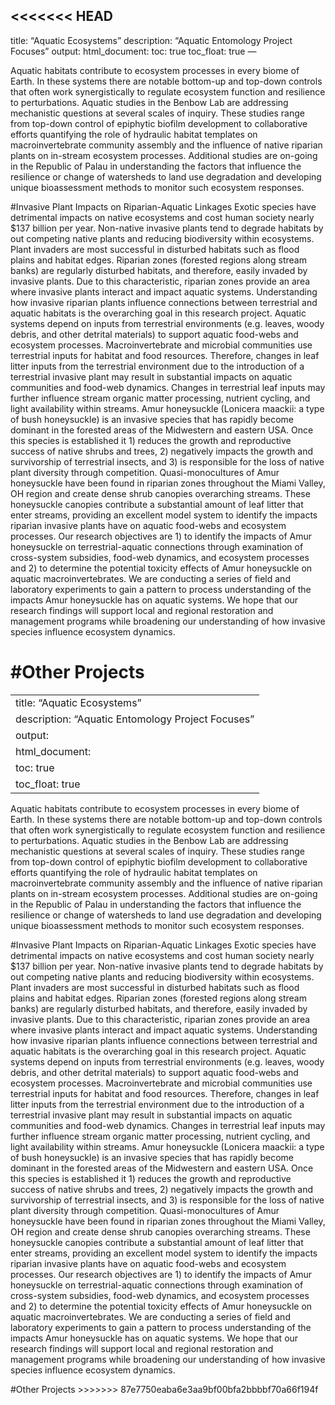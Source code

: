 <<<<<<< HEAD
---
title: "Aquatic Ecosystems"
description: "Aquatic Entomology Project Focuses"
output:
  html_document:
    toc: true
    toc_float: true
---

Aquatic habitats contribute to ecosystem processes in every biome of Earth. In these systems there are notable bottom-up and top-down controls that often work synergistically to regulate ecosystem function and resilience to perturbations. Aquatic studies in the Benbow Lab are addressing mechanistic questions at several scales of inquiry. These studies range from top-down control of epiphytic biofilm development to collaborative efforts quantifying the role of hydraulic habitat templates on macroinvertebrate community assembly and the influence of native riparian plants on in-stream ecosystem processes. Additional studies are on-going in the Republic of Palau in understanding the factors that influence the resilience or change of watersheds to land use degradation and developing unique bioassessment methods to monitor such ecosystem responses.

#Invasive Plant Impacts on Riparian-Aquatic Linkages
Exotic species have detrimental impacts on native ecosystems and cost human society nearly $137 billion per year.  Non-native invasive plants tend to degrade habitats by out competing native plants and reducing biodiversity within ecosystems.  Plant invaders are most successful in disturbed habitats such as flood plains and habitat edges.  Riparian zones (forested regions along stream banks) are regularly disturbed habitats, and therefore, easily invaded by invasive plants.  Due to this characteristic, riparian zones provide an area where invasive plants interact and impact aquatic systems.  Understanding how invasive riparian plants influence connections between terrestrial and aquatic habitats is the overarching goal in this research project. Aquatic systems depend on inputs from terrestrial environments (e.g. leaves, woody debris, and other detrital materials) to support aquatic food-webs and ecosystem processes.  Macroinvertebrate and microbial communities use terrestrial inputs for habitat and food resources.  Therefore, changes in leaf litter inputs from the terrestrial environment due to the introduction of a terrestrial invasive plant may result in substantial impacts on aquatic communities and food-web dynamics.  Changes in terrestrial leaf inputs may further influence stream organic matter processing, nutrient cycling, and light availability within streams. Amur honeysuckle (Lonicera maackii: a type of bush honeysuckle) is an invasive species that has rapidly become dominant in the forested areas of the Midwestern and eastern USA.  Once this species is established it 1) reduces the growth and reproductive success of native shrubs and trees, 2) negatively impacts the growth and survivorship of terrestrial insects, and 3) is responsible for the loss of native plant diversity through competition.  Quasi-monocultures of Amur honeysuckle have been found in riparian zones throughout the Miami Valley, OH region and create dense shrub canopies overarching streams.  These honeysuckle canopies contribute a substantial amount of leaf litter that enter streams, providing an excellent model system to identify the impacts riparian invasive plants have on aquatic food-webs and ecosystem processes. Our research objectives are 1) to identify the impacts of Amur honeysuckle on terrestrial-aquatic connections through examination of cross-system subsidies, food-web dynamics, and ecosystem processes and 2) to determine the potential toxicity effects of Amur honeysuckle on aquatic macroinvertebrates.  We are conducting a series of field and laboratory experiments to gain a pattern to process understanding of the impacts Amur honeysuckle has on aquatic systems.  We hope that our research findings will support local and regional restoration and management programs while broadening our understanding of how invasive species influence ecosystem dynamics.

#Other Projects
=======
---
title: "Aquatic Ecosystems"
description: "Aquatic Entomology Project Focuses"
output:
  html_document:
    toc: true
    toc_float: true
---

Aquatic habitats contribute to ecosystem processes in every biome of Earth. In these systems there are notable bottom-up and top-down controls that often work synergistically to regulate ecosystem function and resilience to perturbations. Aquatic studies in the Benbow Lab are addressing mechanistic questions at several scales of inquiry. These studies range from top-down control of epiphytic biofilm development to collaborative efforts quantifying the role of hydraulic habitat templates on macroinvertebrate community assembly and the influence of native riparian plants on in-stream ecosystem processes. Additional studies are on-going in the Republic of Palau in understanding the factors that influence the resilience or change of watersheds to land use degradation and developing unique bioassessment methods to monitor such ecosystem responses.

#Invasive Plant Impacts on Riparian-Aquatic Linkages
Exotic species have detrimental impacts on native ecosystems and cost human society nearly $137 billion per year.  Non-native invasive plants tend to degrade habitats by out competing native plants and reducing biodiversity within ecosystems.  Plant invaders are most successful in disturbed habitats such as flood plains and habitat edges.  Riparian zones (forested regions along stream banks) are regularly disturbed habitats, and therefore, easily invaded by invasive plants.  Due to this characteristic, riparian zones provide an area where invasive plants interact and impact aquatic systems.  Understanding how invasive riparian plants influence connections between terrestrial and aquatic habitats is the overarching goal in this research project. Aquatic systems depend on inputs from terrestrial environments (e.g. leaves, woody debris, and other detrital materials) to support aquatic food-webs and ecosystem processes.  Macroinvertebrate and microbial communities use terrestrial inputs for habitat and food resources.  Therefore, changes in leaf litter inputs from the terrestrial environment due to the introduction of a terrestrial invasive plant may result in substantial impacts on aquatic communities and food-web dynamics.  Changes in terrestrial leaf inputs may further influence stream organic matter processing, nutrient cycling, and light availability within streams. Amur honeysuckle (Lonicera maackii: a type of bush honeysuckle) is an invasive species that has rapidly become dominant in the forested areas of the Midwestern and eastern USA.  Once this species is established it 1) reduces the growth and reproductive success of native shrubs and trees, 2) negatively impacts the growth and survivorship of terrestrial insects, and 3) is responsible for the loss of native plant diversity through competition.  Quasi-monocultures of Amur honeysuckle have been found in riparian zones throughout the Miami Valley, OH region and create dense shrub canopies overarching streams.  These honeysuckle canopies contribute a substantial amount of leaf litter that enter streams, providing an excellent model system to identify the impacts riparian invasive plants have on aquatic food-webs and ecosystem processes. Our research objectives are 1) to identify the impacts of Amur honeysuckle on terrestrial-aquatic connections through examination of cross-system subsidies, food-web dynamics, and ecosystem processes and 2) to determine the potential toxicity effects of Amur honeysuckle on aquatic macroinvertebrates.  We are conducting a series of field and laboratory experiments to gain a pattern to process understanding of the impacts Amur honeysuckle has on aquatic systems.  We hope that our research findings will support local and regional restoration and management programs while broadening our understanding of how invasive species influence ecosystem dynamics.

#Other Projects
>>>>>>> 87e7750eaba6e3aa9bf00bfa2bbbbf70a66f194f
